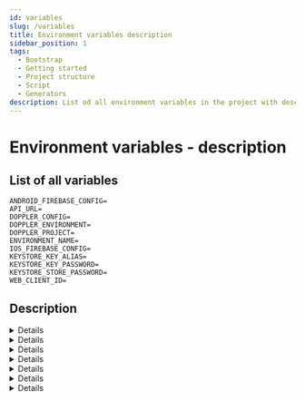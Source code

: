 ```yaml
---
id: variables
slug: /variables
title: Environment variables description
sidebar_position: 1
tags:
  - Bootstrap
  - Getting started
  - Project structure
  - Script
  - Generators
description: List od all environment variables in the project with descriptions
---
```



# Environment variables - description

## List of all variables

```.env
ANDROID_FIREBASE_CONFIG=
API_URL=
DOPPLER_CONFIG=
DOPPLER_ENVIRONMENT=
DOPPLER_PROJECT=
ENVIRONMENT_NAME=
IOS_FIREBASE_CONFIG=
KEYSTORE_KEY_ALIAS=
KEYSTORE_KEY_PASSWORD=
KEYSTORE_STORE_PASSWORD=
WEB_CLIENT_ID=
```

## Description

<Details title="ANDROID_FIREBASE_CONFIG">

This is google-services.json file encoded with base64

> NOTE: More detailed instruction will be added in near future

</Details>

<Details title="API_URL">

It's url that is used to connect with backend

Default: `https://api.binarapps.online/`

</Details>

<Details title="DOPPLER_CONFIG | DOPPLER_ENVIRONMENT | DOPPLER_PROJECT">

Automatically added by doppler, don't needed in project

</Details>

<Details title="ENVIRONMENT_NAME">

Name of environment

Values: qa | staging | production

</Details>

<Details title="IOS_FIREBASE_CONFIG">

This is GoogleService-Info.plist file encoded with base64

> NOTE: More detailed instruction will be added in near future

</Details>

<Details title="KEYSTORE_KEY_ALIAS | KEYSTORE_KEY_PASSWORD | KEYSTORE_STORE_PASSWORD">

This is used to make usable keystore file in debug.

It's usefull because thanks to that you can test in prebuilded app native functionalities like:

- push notifications
- maps
- google / facebook sign in
- deeplinks

To make this working you need to generate new keystore and get password, alias and store pasword.

You also need to setup `debug.jks` file in your code base.

> NOTE: More detailed instruction will be added in near future

{/* TODO: Make more detailed instruction on how to do it */}

</Details>

<Details title="WEB_CLIENT_ID">

This is used for google sign in

> NOTE: More detailed instruction will be added in near future

</Details>

